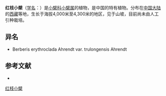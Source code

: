 {{Speciesbox
| name = 红枝小檗
| status = 
| status_system = 
| image =
| genus = Berberis
| species = erythroclada
| authority = Ahrendt
}}

'''红枝小檗'''（[[学名|学名]]：{{lang|la|''Berberis erythroclada''}}）是[[小檗科|小檗科]][[小檗属|小檗属]]的植物，是中国的特有植物。分布在[[中国大陆|中国大陆]]的[[西藏|西藏]]等地，生长于海拔4,000米至4,300米的地区，见于山坡，目前尚未由人工引种栽培。

== 异名 ==
* Berberis erythroclada Ahrendt var. trulongensis Ahrendt

== 参考文献 ==
<div class="references-small">
* {{cite web| url =http://www.bioinfo.cn/db05/KmzwSpecies.php?action=view&id=2192| title =红枝小檗| work =《中国高等植物数据库全库》| publisher =中国科学院微生物研究所| author =昆明植物研究所| accessdate =2009-02-23| deadurl =yes| archiveurl =https://web.archive.org/web/20160305075855/http://www.bioinfo.cn/db05/KmzwSpecies.php?action=view&id=2192| archivedate =2016-03-05}}
</div>
{{Taxonbar|from=Q15225887}}

[[Category:小檗属|红枝小檗]]


{{植物小作品}}